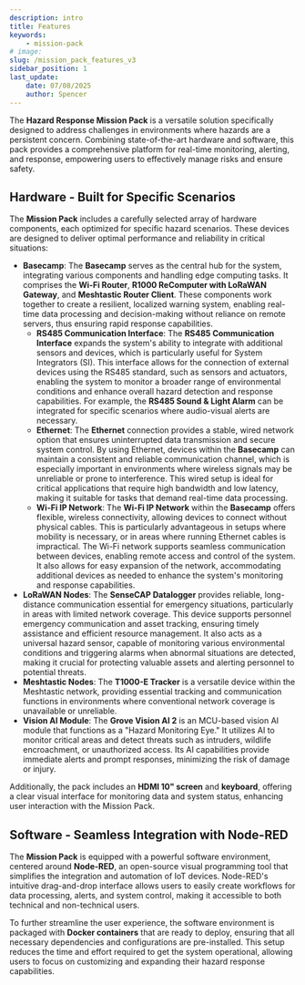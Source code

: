 ```yaml
---
description: intro
title: Features
keywords:
    - mission-pack
# image: 
slug: /mission_pack_features_v3
sidebar_position: 1
last_update:
    date: 07/08/2025
    author: Spencer
---
```


The **Hazard Response Mission Pack** is a versatile solution specifically designed to address challenges in environments where hazards are a persistent concern. Combining state-of-the-art hardware and software, this pack provides a comprehensive platform for real-time monitoring, alerting, and response, empowering users to effectively manage risks and ensure safety.

## Hardware - Built for Specific Scenarios

The **Mission Pack** includes a carefully selected array of hardware components, each optimized for specific hazard scenarios. These devices are designed to deliver optimal performance and reliability in critical situations:

- **Basecamp**: The **Basecamp** serves as the central hub for the system, integrating various components and handling edge computing tasks. It comprises the **Wi-Fi Router**, **R1000 ReComputer with LoRaWAN Gateway**, and **Meshtastic Router Client**. These components work together to create a resilient, localized warning system, enabling real-time data processing and decision-making without reliance on remote servers, thus ensuring rapid response capabilities.
  - **RS485 Communication Interface**: The **RS485 Communication Interface** expands the system's ability to integrate with additional sensors and devices, which is particularly useful for System Integrators (SI). This interface allows for the connection of external devices using the RS485 standard, such as sensors and actuators, enabling the system to monitor a broader range of environmental conditions and enhance overall hazard detection and response capabilities. For example, the **RS485 Sound & Light Alarm** can be integrated for specific scenarios where audio-visual alerts are necessary.
  - **Ethernet**: The **Ethernet** connection provides a stable, wired network option that ensures uninterrupted data transmission and secure system control. By using Ethernet, devices within the **Basecamp** can maintain a consistent and reliable communication channel, which is especially important in environments where wireless signals may be unreliable or prone to interference. This wired setup is ideal for critical applications that require high bandwidth and low latency, making it suitable for tasks that demand real-time data processing.
  - **Wi-Fi IP Network**: The **Wi-Fi IP Network** within the **Basecamp** offers flexible, wireless connectivity, allowing devices to connect without physical cables. This is particularly advantageous in setups where mobility is necessary, or in areas where running Ethernet cables is impractical. The Wi-Fi network supports seamless communication between devices, enabling remote access and control of the system. It also allows for easy expansion of the network, accommodating additional devices as needed to enhance the system's monitoring and response capabilities.
- **LoRaWAN Nodes**: The **SenseCAP Datalogger** provides reliable, long-distance communication essential for emergency situations, particularly in areas with limited network coverage. This device supports personnel emergency communication and asset tracking, ensuring timely assistance and efficient resource management. It also acts as a universal hazard sensor, capable of monitoring various environmental conditions and triggering alarms when abnormal situations are detected, making it crucial for protecting valuable assets and alerting personnel to potential threats.
- **Meshtastic Nodes**: The **T1000-E Tracker** is a versatile device within the Meshtastic network, providing essential tracking and communication functions in environments where conventional network coverage is unavailable or unreliable.
- **Vision AI Module**: The **Grove Vision AI 2** is an MCU-based vision AI module that functions as a "Hazard Monitoring Eye." It utilizes AI to monitor critical areas and detect threats such as intruders, wildlife encroachment, or unauthorized access. Its AI capabilities provide immediate alerts and prompt responses, minimizing the risk of damage or injury.

Additionally, the pack includes an **HDMI 10" screen** and **keyboard**, offering a clear visual interface for monitoring data and system status, enhancing user interaction with the Mission Pack.

## Software - Seamless Integration with Node-RED

The **Mission Pack** is equipped with a powerful software environment, centered around **Node-RED**, an open-source visual programming tool that simplifies the integration and automation of IoT devices. Node-RED's intuitive drag-and-drop interface allows users to easily create workflows for data processing, alerts, and system control, making it accessible to both technical and non-technical users.

To further streamline the user experience, the software environment is packaged with **Docker containers** that are ready to deploy, ensuring that all necessary dependencies and configurations are pre-installed. This setup reduces the time and effort required to get the system operational, allowing users to focus on customizing and expanding their hazard response capabilities.
